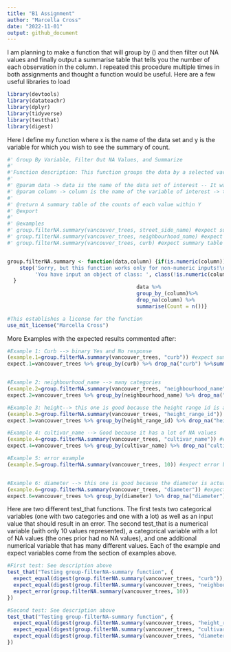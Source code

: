 ```yaml
---
title: "B1 Assignment"
author: "Marcella Cross"
date: "2022-11-01"
output: github_document
---
```

I am planning to make a function that will group by () and then filter out NA values and finally output a summarise table that tells you the number of each observation in the column. I repeated this procedure multiple times in both assignments and thought a function would be useful. Here are a few useful libraries to load
```r
library(devtools)
library(datateachr)
library(dplyr)
library(tidyverse)
library(testthat)
library(digest)
```

Here I define my function where x is the name of the data set and y is the variable for which you wish to see the summary of count.
```r
#' Group By Variable, Filter Out NA Values, and Summarize
#'
#'Function description: This function groups the data by a selected variable, filters out the NA values, and creates a summary table with the count of each value.
#'
#' @param data -> data is the name of the data set of interest -- It was named data for clarity of what input is required.
#' @param column -> column is the name of the variable of interest -> this will usually be a categorical variable but can be any variable. -- it was named column to specify that it is a variable name as the input as this is most often the name of a column.
#'
#' @return A summary table of the counts of each value within Y
#' @export
#'
#' @examples
#' group.filterNA.summary(vancouver_trees, street_side_name) #expect summary table of numbers of counts of EVEN vs. ODD
#' group.filterNA.summary(vancouver_trees, neighbourhood_name) #expect summary table of numbers of counts of neighbourhoods
#' group.filterNA.summary(vancouver_trees, curb) #expect summary table of numbers of counts of neighbourhoods


group.filterNA.summary <- function(data,column) {if(is.numeric(column)) {
    stop('Sorry, but this function works only for non-numeric inputs!\n',
         'You have input an object of class: ', class(!is.numeric(column))[1])
  }
                                          data %>%
                                          group_by_(column)%>%
                                          drop_na(column) %>% 
                                          summarise(Count = n())}

#This establishes a license for the function
use_mit_license("Marcella Cross")

```

More Examples with the expected results commented after:
```r
#Example 1: Curb --> binary Yes and No response
(example.1=group.filterNA.summary(vancouver_trees, "curb")) #expect summary table of numbers of counts of curbs (Y, N)
expect.1=vancouver_trees %>% group_by(curb) %>% drop_na("curb") %>%summarise(Count = n())


#Example 2: neighbourhood_name --> many categories
(example.2=group.filterNA.summary(vancouver_trees, "neighbourhood_name")) #expect summary table of numbers of counts of different neighbourhood names
expect.2=vancouver_trees %>% group_by(neighbourhood_name) %>% drop_na("neighbourhood_name") %>%summarise(Count = n())

#Example 3: height--> this one is good because the height range id is actually a numerical variable even though it only contains integers between 1-10. This function should be able to still output a summary table of the value counts.
(example.3=group.filterNA.summary(vancouver_trees, "height_range_id")) #expect summary table of numbers of counts of EVEN vs. ODD
expect.3=vancouver_trees %>% group_by(height_range_id) %>% drop_na("height_range_id") %>%summarise(Count = n())

#Example 4: cultivar_name --> Good because it has a lot of NA values
(example.4=group.filterNA.summary(vancouver_trees, "cultivar_name")) #expect summary table of numbers of counts of cultivars
expect.4=vancouver_trees %>% group_by(cultivar_name) %>% drop_na("cultivar_name") %>%summarise(Count = n())

#Example 5: error example
(example.5=group.filterNA.summary(vancouver_trees, 10)) #expect error because y is not a variable name


#Example 6: diameter --> this one is good because the diameter is actually a numerical variable. This function should be able to still output a summary table of the value counts (it will be a much larger table...)
(example.6=group.filterNA.summary(vancouver_trees, "diameter")) #expect summary table of numbers of counts of diameters
expect.6=vancouver_trees %>% group_by(diameter) %>% drop_na("diameter") %>%summarise(Count = n())
```


Here are two different test_that functions. The first tests two categorical variables (one with two categories and one with a lot) as well as an input value that should result in an error. The second test_that is a numerical variable (with only 10 values represented), a categorical variable with a lot of NA values (the ones prior had no NA values), and one additional numerical variable that has many different values. Each of the example and expect variables come from the section of examples above.
```r
#First test: See description above
test_that("Testing group-filterNA-summary function", {
  expect_equal(digest(group.filterNA.summary(vancouver_trees, "curb")), digest(vancouver_trees %>% group_by(curb) %>% drop_na("curb") %>%summarise(Count = n())))
  expect_equal(digest(group.filterNA.summary(vancouver_trees, "neighbourhood_name")), digest(vancouver_trees %>% group_by(neighbourhood_name) %>% drop_na("neighbourhood_name") %>%summarise(Count = n())))
  expect_error(group.filterNA.summary(vancouver_trees, 10))
})

#Second test: See description above
test_that("Testing group-filterNA-summary function", {
  expect_equal(digest(group.filterNA.summary(vancouver_trees, "height_range_id")), digest(vancouver_trees %>% group_by(height_range_id) %>% drop_na("height_range_id") %>%summarise(Count = n())))
  expect_equal(digest(group.filterNA.summary(vancouver_trees, "cultivar_name")), digest(vancouver_trees %>% group_by(cultivar_name) %>% drop_na("cultivar_name") %>%summarise(Count = n())))
  expect_equal(digest(group.filterNA.summary(vancouver_trees, "diameter")), digest(vancouver_trees %>% group_by(diameter) %>% drop_na("diameter") %>%summarise(Count = n())))
})

```




